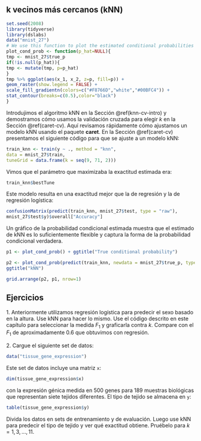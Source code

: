 ## k vecinos más cercanos (kNN)

```r
set.seed(2008)
library(tidyverse)
library(dslabs)
data("mnist_27")
# We use this function to plot the estimated conditional probabilities
plot_cond_prob <- function(p_hat=NULL){
tmp <- mnist_27$true_p
if(!is.null(p_hat)){
tmp <- mutate(tmp, p=p_hat)
}
tmp %>% ggplot(aes(x_1, x_2, z=p, fill=p)) +
geom_raster(show.legend = FALSE) +
scale_fill_gradientn(colors=c("#F8766D","white","#00BFC4")) +
stat_contour(breaks=c(0.5),color="black")
}
```

Introdujimos el algoritmo kNN en la Sección \@ref(knn-cv-intro) y demostramos cómo usamos la validación cruzada para elegir $k$ en la Sección \@ref(caret-cv). Aquí revisamos rápidamente cómo ajustamos un modelo kNN usando el paquete __caret__. En la Sección \@ref(caret-cv) presentamos el siguiente código para que se ajuste a un modelo kNN:

```r
train_knn <- train(y ~ ., method = "knn",
data = mnist_27$train,
tuneGrid = data.frame(k = seq(9, 71, 2)))
```

Vimos que el parámetro que maximizaba la exactitud estimada era:

```r
train_knn$bestTune
```

Este modelo resulta en una exactitud mejor que la de regresión y la de regresión logística:

```r
confusionMatrix(predict(train_knn, mnist_27$test, type = "raw"),
mnist_27$test$y)$overall["Accuracy"]
```

Un gráfico de la probabilidad condicional estimada muestra que el estimado de kNN es lo suficientemente flexible y captura la forma de la probabilidad condicional verdadera.

```r
p1 <- plot_cond_prob() + ggtitle("True conditional probability")

p2 <- plot_cond_prob(predict(train_knn, newdata = mnist_27$true_p, type = "prob")[,2]) +
ggtitle("kNN")

grid.arrange(p2, p1, nrow=1)
```

## Ejercicios

1\. Anteriormente utilizamos regresión logística para predecir el sexo basado en la altura. Use kNN para hacer lo mismo. Use el código descrito en este capítulo para seleccionar la medida $F_1$ y graficarla contra $k$. Compare con el $F_1$ de aproximadamente 0.6 que obtuvimos con regresión.

2\. Cargue el siguiente set de datos:

```r
data("tissue_gene_expression")
```

Este set de datos incluye una matriz `x`:

```r
dim(tissue_gene_expression$x)
```

con la expresión génica medida en 500 genes para 189 muestras biológicas que representan siete tejidos diferentes. El tipo de tejido se almacena en `y`:

```r
table(tissue_gene_expression$y)
```

Divida los datos en sets de entrenamiento y de evaluación. Luego use kNN para predecir el tipo de tejido y ver qué exactitud obtiene. Pruébelo para $k = 1, 3, \dots, 11$.


